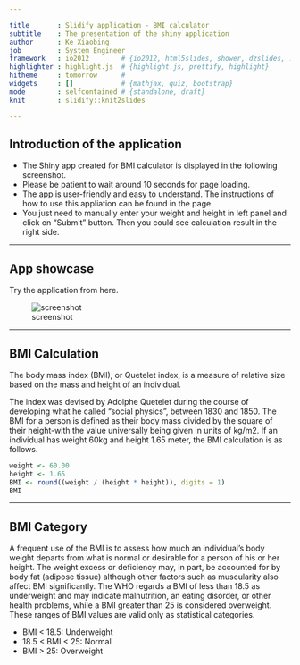 ```yaml
---

title       : Slidify application - BMI calculator
subtitle    : The presentation of the shiny application
author      : Ke Xiaobing
job         : System Engineer
framework   : io2012        # {io2012, html5slides, shower, dzslides, ...}
highlighter : highlight.js  # {highlight.js, prettify, highlight}
hitheme     : tomorrow      # 
widgets     : []            # {mathjax, quiz, bootstrap}
mode        : selfcontained # {standalone, draft}
knit        : slidify::knit2slides

---
```


## Introduction of the application

 * The Shiny app created for BMI calculator is displayed in the following screenshot.
 * Please be patient to wait around 10 seconds for page loading.
 * The app is user-friendly and easy to understand. The instructions of how to use this appliation can be found in the page.
 * You just need to manually enter your weight and height in left panel and click on "Submit" button. Then you could see calculation result in the right side.

---  

## App showcase
Try the application from here.

![screenshot](screen.png)

--- 

## BMI Calculation

The body mass index (BMI), or Quetelet index, is a measure of relative size based on the mass and height of an individual.

The index was devised by Adolphe Quetelet during the course of developing what he called "social physics", between 1830 and 1850. The BMI for a person is defined as their body mass divided by the square of their height-with the value universally being given in units of kg/m2. If an individual has weight 60kg and height 1.65 meter, the BMI calculation is as follows.

```r
weight <- 60.00
height <- 1.65
BMI <- round((weight / (height * height)), digits = 1)
BMI
```

--- 

## BMI Category
A frequent use of the BMI is to assess how much an individual's body weight departs from what is normal or desirable for a person of his or her height. The weight excess or deficiency may, in part, be accounted for by body fat (adipose tissue) although other factors such as muscularity also affect BMI significantly. The WHO regards a BMI of less than 18.5 as underweight and may indicate malnutrition, an eating disorder, or other health problems, while a BMI greater than 25 is considered overweight. These ranges of BMI values are valid only as statistical categories.

* BMI < 18.5: Underweight
* 18.5 < BMI < 25: Normal
* BMI > 25: Overweight
